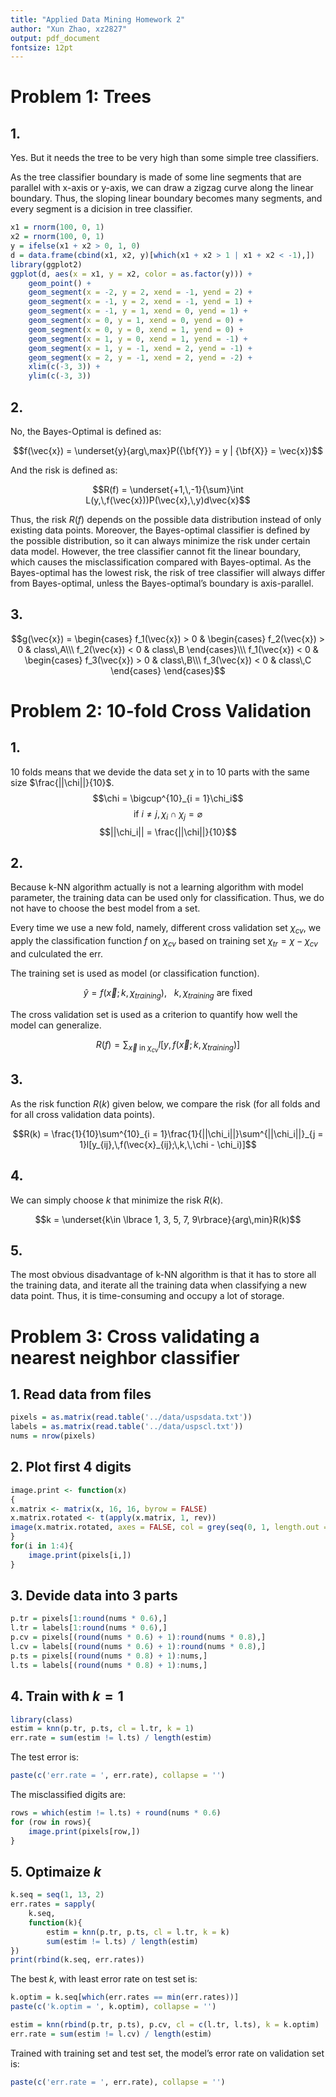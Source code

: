 ```yaml
---
title: "Applied Data Mining Homework 2"
author: "Xun Zhao, xz2827"
output: pdf_document
fontsize: 12pt
---
```


# Problem 1: Trees

## 1.

Yes. But it needs the tree to be very high than some simple tree classifiers.

As the tree classifier boundary is made of some line segments that are parallel with x-axis or y-axis, we can draw a zigzag curve along the linear boundary. Thus, the sloping linear boundary becomes many segments, and every segment is a dicision in tree classifier.

```r
x1 = rnorm(100, 0, 1)
x2 = rnorm(100, 0, 1)
y = ifelse(x1 + x2 > 0, 1, 0)
d = data.frame(cbind(x1, x2, y)[which(x1 + x2 > 1 | x1 + x2 < -1),])
library(ggplot2)
ggplot(d, aes(x = x1, y = x2, color = as.factor(y))) + 
	geom_point() + 
	geom_segment(x = -2, y = 2, xend = -1, yend = 2) +
	geom_segment(x = -1, y = 2, xend = -1, yend = 1) +
	geom_segment(x = -1, y = 1, xend = 0, yend = 1) +
	geom_segment(x = 0, y = 1, xend = 0, yend = 0) +
	geom_segment(x = 0, y = 0, xend = 1, yend = 0) +
	geom_segment(x = 1, y = 0, xend = 1, yend = -1) +
	geom_segment(x = 1, y = -1, xend = 2, yend = -1) +
	geom_segment(x = 2, y = -1, xend = 2, yend = -2) + 
	xlim(c(-3, 3)) + 
	ylim(c(-3, 3))
```

## 2.

No, the Bayes-Optimal is defined as:

$$f(\vec{x}) = \underset{y}{arg\,max}P({\bf{Y}} = y | {\bf{X}} = \vec{x})$$

And the risk is defined as:

$$R(f) = \underset{+1,\,-1}{\sum}\int L(y,\,f(\vec{x}))P(\vec{x},\,y)d\vec{x}$$

Thus, the risk $R(f)$ depends on the possible data distribution instead of only existing data points. Moreover, the Bayes-optimal classifier is defined by the possible distribution, so it can always minimize the risk under certain data model. However, the tree classifier cannot fit the linear boundary, which causes the misclassification compared with Bayes-optimal. As the Bayes-optimal has the lowest risk, the risk of tree classifier will always differ from Bayes-optimal, unless the Bayes-optimal's boundary is axis-parallel.

## 3. 

$$g(\vec{x}) = \begin{cases}
	f_1(\vec{x}) > 0 &
	\begin{cases}
		f_2(\vec{x}) > 0 & class\,A\\\
		f_2(\vec{x}) < 0 & class\,B
	\end{cases}\\\
	f_1(\vec{x}) < 0 &
	\begin{cases}
		f_3(\vec{x}) > 0 & class\,B\\\
		f_3(\vec{x}) < 0 & class\,C
	\end{cases}
\end{cases}$$

# Problem 2: 10-fold Cross Validation

## 1.

10 folds means that we devide the data set $\chi$ in to 10 parts with the same size $\frac{||\chi||}{10}$.
$$\chi = \bigcup^{10}_{i = 1}\chi_i$$
$$\text{if }i\neq j,\,\chi_i\cap\chi_j = \varnothing$$
$$||\chi_i|| = \frac{||\chi||}{10}$$

## 2.

Because k-NN algorithm actually is not a learning algorithm with model parameter, the training data can be used only for classification. Thus, we do not have to choose the best model from a set.

Every time we use a new fold, namely, different cross validation set $\chi_{cv}$, we apply the classification function $f$ on $\chi_{cv}$ based on training set $\chi_{tr} = \chi-\chi_{cv}$ and culculated the err.

The training set is used as model (or classification function).

$$\hat{y} = f(\vec{x};\,k,\,\chi_{training}),\ \ \ k,\,\chi_{training}\text{ are fixed}$$

The cross validation set is used as a criterion to quantify how well the model can generalize.

$$R(f) = \sum_{\vec{x}\text{ in }\chi_{cv}}l[y,\,f(\vec{x};\,k,\,\chi_{training})]$$

## 3.

As the risk function $R(k)$ given below, we compare the risk (for all folds and for all cross validation data points).

$$R(k) = \frac{1}{10}\sum^{10}_{i = 1}\frac{1}{||\chi_i||}\sum^{||\chi_i||}_{j = 1}l[y_{ij},\,f(\vec{x}_{ij};\,k,\,\chi - \chi_i)]$$

## 4.

We can simply choose $k$ that minimize the risk $R(k)$.

$$k = \underset{k\in \lbrace 1, 3, 5, 7, 9\rbrace}{arg\,min}R(k)$$

## 5.

The most obvious disadvantage of k-NN algorithm is that it has to store all the training data, and iterate all the training data when classifying a new data point. Thus, it is time-consuming and occupy a lot of storage.

# Problem 3: Cross validating a nearest neighbor classifier

## 1. Read data from files

```r
pixels = as.matrix(read.table('../data/uspsdata.txt'))
labels = as.matrix(read.table('../data/uspscl.txt'))
nums = nrow(pixels)
```

## 2. Plot first 4 digits

```r
image.print <- function(x)
{
x.matrix <- matrix(x, 16, 16, byrow = FALSE)
x.matrix.rotated <- t(apply(x.matrix, 1, rev))
image(x.matrix.rotated, axes = FALSE, col = grey(seq(0, 1, length.out = 256)))
}
for(i in 1:4){
	image.print(pixels[i,])
}
```

## 3. Devide data into 3 parts

```r
p.tr = pixels[1:round(nums * 0.6),]
l.tr = labels[1:round(nums * 0.6),]
p.cv = pixels[(round(nums * 0.6) + 1):round(nums * 0.8),]
l.cv = labels[(round(nums * 0.6) + 1):round(nums * 0.8),]
p.ts = pixels[(round(nums * 0.8) + 1):nums,]
l.ts = labels[(round(nums * 0.8) + 1):nums,]
```

## 4. Train with $k = 1$

```r
library(class)
estim = knn(p.tr, p.ts, cl = l.tr, k = 1)
err.rate = sum(estim != l.ts) / length(estim)
```
The test error is:
```r
paste(c('err.rate = ', err.rate), collapse = '')
```

The misclassified digits are:
```r
rows = which(estim != l.ts) + round(nums * 0.6)
for (row in rows){
	image.print(pixels[row,])
}
```

## 5. Optimaize $k$

```r
k.seq = seq(1, 13, 2)
err.rates = sapply(
	k.seq, 
	function(k){
		estim = knn(p.tr, p.ts, cl = l.tr, k = k)
		sum(estim != l.ts) / length(estim)
})
print(rbind(k.seq, err.rates))
```

The best $k$, with least error rate on test set is:
```r
k.optim = k.seq[which(err.rates == min(err.rates))]
paste(c('k.optim = ', k.optim), collapse = '')
```

```r
estim = knn(rbind(p.tr, p.ts), p.cv, cl = c(l.tr, l.ts), k = k.optim)
err.rate = sum(estim != l.cv) / length(estim)
```

Trained with training set and test set, the model's error rate on validation set is:
```r
paste(c('err.rate = ', err.rate), collapse = '')
```